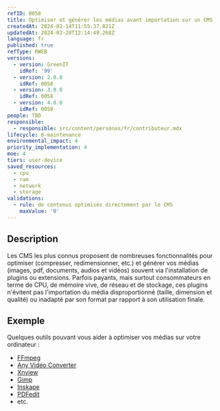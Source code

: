 ```yaml
---
refID: 0058
title: Optimiser et générer les médias avant importation sur un CMS
createdAt: 2024-02-14T11:55:37.821Z
updatedAt: 2024-02-28T12:14:49.268Z
language: fr
published: true
refType: RWEB
versions:
  - version: GreenIT
    idRef: '99'
  - version: 2.0.0
    idRef: 0058
  - version: 3.0.0
    idRef: 0058
  - version: 4.0.0
    idRef: 0058
people: TBD
responsible:
  - responsible: src/content/personas/fr/contributeur.mdx
lifecycle: 8-maintenance
environmental_impact: 4
priority_implementation: 4
moe: 4
tiers: user-device
saved_resources:
  - cpu
  - ram
  - network
  - storage
validations:
  - rule: de contenus optimisés directement par le CMS
    maxValue: '0'
---
```


## Description

Les CMS les plus connus proposent de nombreuses fonctionnalités pour optimiser (compresser, redimensionner, etc.) et générer vos médias (images, pdf, documents, audios et vidéos) souvent via l'installation de plugins ou extensions. Parfois payants, mais surtout consommateurs en terme de CPU, de mémoire vive, de réseau et de stockage, ces plugins n'évitent pas l'importation du média disproportionné (taille, dimension et qualité) ou inadapté par son format par rapport à son utilisation finale.

## Exemple

Quelques outils pouvant vous aider à optimiser vos médias sur votre ordinateur :

* [FFmpeg](https://www.ffmpeg.org/)
* [Any Video Converter](https://www.any-video-converter.com/products/video-converter-free/)
* [Xnview](https://www.xnview.com/fr/)
* [Gimp](https://www.gimp.org/)
* [Inskape](https://inkscape.org/fr/)
* [PDFedit](https://sourceforge.net/projects/pdfedit/)
* etc.
